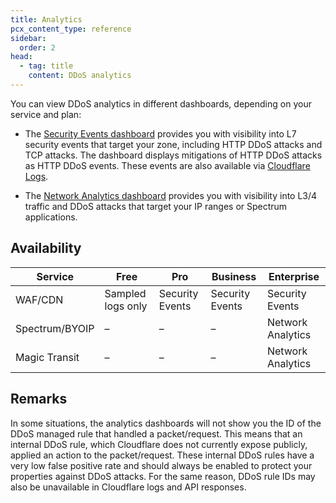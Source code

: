 ```yaml
---
title: Analytics
pcx_content_type: reference
sidebar:
  order: 2
head:
  - tag: title
    content: DDoS analytics
---
```


You can view DDoS analytics in different dashboards, depending on your service and plan:

- The [Security Events dashboard](/waf/analytics/security-events/) provides you with visibility into L7 security events that target your zone, including HTTP DDoS attacks and TCP attacks. The dashboard displays mitigations of HTTP DDoS attacks as HTTP DDoS events. These events are also available via [Cloudflare Logs](/logs/).

- The [Network Analytics dashboard](/analytics/network-analytics/) provides you with visibility into L3/4 traffic and DDoS attacks that target your IP ranges or Spectrum applications.

## Availability

| Service        | Free              | Pro             | Business        | Enterprise        |
| -------------- | ----------------- | --------------- | --------------- | ----------------- |
| WAF/CDN        | Sampled logs only | Security Events | Security Events | Security Events   |
| Spectrum/BYOIP | –                 | –               | –               | Network Analytics |
| Magic Transit  | –                 | –               | –               | Network Analytics |

## Remarks

In some situations, the analytics dashboards will not show you the ID of the DDoS managed rule that handled a packet/request. This means that an internal DDoS rule, which Cloudflare does not currently expose publicly, applied an action to the packet/request. These internal DDoS rules have a very low false positive rate and should always be enabled to protect your properties against DDoS attacks. For the same reason, DDoS rule IDs may also be unavailable in Cloudflare logs and API responses.
